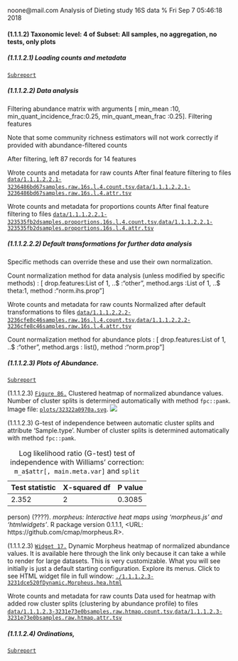 noone@mail.com
Analysis of Dieting study 16S data
% Fri Sep  7 05:46:18 2018



#### \(1.1.1.2\) Taxonomic level: 4 of Subset: All samples, no aggregation, no tests, only plots




##### \(1.1.1.2.1\) Loading counts and metadata

[`Subreport`](./1.1.1.2.1-report.html)


##### \(1.1.1.2.2\) Data analysis



Filtering abundance matrix with arguments [ min_mean                :10, min_quant_incidence_frac:0.25, min_quant_mean_frac     :0.25]. Filtering features


Note that some community richness estimators will not work correctly 
               if provided with abundance-filtered counts


After filtering, left 87 records for 14 features


Wrote counts and metadata for raw counts After final feature filtering to files [`data/1.1.1.2.2.1-3236486bd67samples.raw.16s.l.4.count.tsv`](data/1.1.1.2.2.1-3236486bd67samples.raw.16s.l.4.count.tsv),[`data/1.1.1.2.2.1-3236486bd67samples.raw.16s.l.4.attr.tsv`](data/1.1.1.2.2.1-3236486bd67samples.raw.16s.l.4.attr.tsv)


Wrote counts and metadata for proportions counts After final feature filtering to files [`data/1.1.1.2.2.1-323535fb2dsamples.proportions.16s.l.4.count.tsv`](data/1.1.1.2.2.1-323535fb2dsamples.proportions.16s.l.4.count.tsv),[`data/1.1.1.2.2.1-323535fb2dsamples.proportions.16s.l.4.attr.tsv`](data/1.1.1.2.2.1-323535fb2dsamples.proportions.16s.l.4.attr.tsv)



##### \(1.1.1.2.2.2\) Default transformations for further data analysis



Specific methods can override these and use their own normalization.


Count normalization method for data analysis (unless modified by specific methods) : [ drop.features:List of 1,  ..$ :"other", method.args  :List of 1,  ..$ theta:1, method       :"norm.ihs.prop"]


Wrote counts and metadata for raw counts Normalized after default transformations to files [`data/1.1.1.2.2.2-3236cfe8c46samples.raw.16s.l.4.count.tsv`](data/1.1.1.2.2.2-3236cfe8c46samples.raw.16s.l.4.count.tsv),[`data/1.1.1.2.2.2-3236cfe8c46samples.raw.16s.l.4.attr.tsv`](data/1.1.1.2.2.2-3236cfe8c46samples.raw.16s.l.4.attr.tsv)


Count normalization method for abundance plots : [ drop.features:List of 1,  ..$ :"other", method.args  : list(), method       :"norm.prop"]



##### \(1.1.1.2.3\) Plots of Abundance.

[`Subreport`](./1.1.1.2.3-report.html)




\(1.1.1.2.3\) <a name="figure.86"></a>[`Figure 86.`](#figure.86) Clustered heatmap of normalized abundance values. Number of cluster splits is determined automatically with method `fpc::pamk`.  Image file: [`plots/32322a0970a.svg`](plots/32322a0970a.svg).
![](plots/32322a0970a.svg)




\(1.1.1.2.3\)  G-test of independence between automatic cluster splits and attribute 'Sample.type'. Number of cluster splits is determined automatically with method `fpc::pamk`.


| Test statistic | X-squared df | P value |
|:---------------|:-------------|:--------|
| 2.352          | 2            | 0.3085  |

Table: Log likelihood ratio (G-test) test of independence with Williams' correction: `m_a$attr[, main.meta.var]` and `split`


person) (????). _morpheus: Interactive heat maps using 'morpheus.js' and 'htmlwidgets'_. R package version 0.1.1.1, <URL:
https://github.com/cmap/morpheus.R>.





\(1.1.1.2.3\) <a name="widget.17"></a>[`Widget 17.`](#widget.17) Dynamic Morpheus heatmap of normalized abundance values. 
                    It is available here through the link only because it can take a while to render for large datasets.
                    This is very customizable. What you will see initially is just a default starting configuration. Explore its menus. Click to see HTML widget file in full window: [`./1.1.1.2.3-3231dce520fDynamic.Morpheus.hea.html`](./1.1.1.2.3-3231dce520fDynamic.Morpheus.hea.html)


Wrote counts and metadata for raw counts Data used for heatmap with added row cluster splits (clustering by abundance profile) to files [`data/1.1.1.2.3-3231e73e0bsamples.raw.htmap.count.tsv`](data/1.1.1.2.3-3231e73e0bsamples.raw.htmap.count.tsv),[`data/1.1.1.2.3-3231e73e0bsamples.raw.htmap.attr.tsv`](data/1.1.1.2.3-3231e73e0bsamples.raw.htmap.attr.tsv)



##### \(1.1.1.2.4\) Ordinations, 

[`Subreport`](./1.1.1.2.4-report.html)